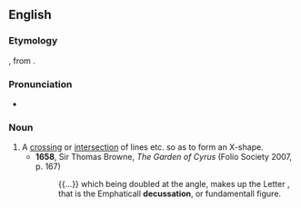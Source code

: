{{also|décussation}}
==English==

===Etymology===
{{der|en|la|decussationem}}, from {{m|la|decussare}}.

===Pronunciation===
* {{IPA|/dɛkʌˈseɪʃən/|lang=en}}

===Noun===
{{en-noun}}

# A [[crossing]] or [[intersection]] of lines etc. so as to form an X-shape.
#* '''1658''', Sir Thomas Browne, ''The Garden of Cyrus'' (Folio Society 2007, p. 167)
#*: {{...}} which being doubled at the angle, makes up the Letter {{lang|grc|χ}}, that is the Emphaticall '''decussation''', or fundamentall figure.